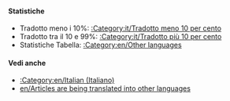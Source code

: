 {{en/Bilingual box| It
| Questa pagina è un indice di differenti '''articoli che stanno venendo tradotti in italiano''' nel wiki OpenTTD.<br/>Articoli con i modelli {{en/S|Traduzione/It}} e {{en/S|In attesa di traduzione/It}} sono automaticamente inclusi in questa categoria.
| ''This page provides an index for a wide range of '''articles are being translated into Italian''' in OpenTTD Wiki.<br/>Articles with {{en/S|Traduzione/It}} and {{en/S|In attesa di traduzione/It}} templates automatically go here.''}}

====Statistiche====
*Tradotto meno i 10%: [[:Category:it/Tradotto meno 10 per cento]]
*Tradotto tra il 10 e 99%: [[:Category:it/Tradotto più 10 per cento]]
*Statistiche Tabella: [[:Category:en/Other languages]]

====Vedi anche====
*[[:Category:en/Italian (Italiano)]]
*[[en/Articles are being translated into other languages]]